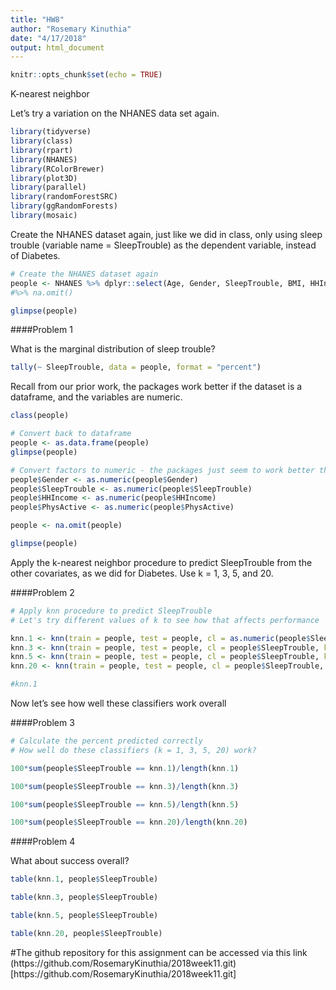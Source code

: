 ```yaml
---
title: "HW8"
author: "Rosemary Kinuthia"
date: "4/17/2018"
output: html_document
---
```



```r
knitr::opts_chunk$set(echo = TRUE)
```

K-nearest neighbor

Let's try a variation on the NHANES data set again.

```r
library(tidyverse)
library(class)
library(rpart)
library(NHANES)
library(RColorBrewer)
library(plot3D)
library(parallel)
library(randomForestSRC)
library(ggRandomForests)
library(mosaic)

```

Create the NHANES dataset again, just like we did in class, only using sleep trouble (variable name = SleepTrouble) as the dependent variable, instead of Diabetes. 
```r
# Create the NHANES dataset again
people <- NHANES %>% dplyr::select(Age, Gender, SleepTrouble, BMI, HHIncome, PhysActive) 
#%>% na.omit()

glimpse(people)
```

####Problem 1

What is the marginal distribution of sleep trouble?

```r

tally(~ SleepTrouble, data = people, format = "percent")

```

Recall from our prior work, the packages work better if the dataset is a dataframe, and the variables are numeric.

```r
class(people)
```

```r
# Convert back to dataframe
people <- as.data.frame(people)
glimpse(people)
```

```r
# Convert factors to numeric - the packages just seem to work better that way
people$Gender <- as.numeric(people$Gender)
people$SleepTrouble <- as.numeric(people$SleepTrouble)
people$HHIncome <- as.numeric(people$HHIncome)
people$PhysActive <- as.numeric(people$PhysActive)

people <- na.omit(people)

glimpse(people)
```

Apply the k-nearest neighbor procedure to predict SleepTrouble from the other covariates, as we did for Diabetes. Use k = 1, 3, 5, and 20.

####Problem 2

```r
# Apply knn procedure to predict SleepTrouble
# Let's try different values of k to see how that affects performance

knn.1 <- knn(train = people, test = people, cl = as.numeric(people$SleepTrouble), k = 1)
knn.3 <- knn(train = people, test = people, cl = people$SleepTrouble, k = 3)
knn.5 <- knn(train = people, test = people, cl = people$SleepTrouble, k = 5)
knn.20 <- knn(train = people, test = people, cl = people$SleepTrouble, k = 20)

#knn.1
```

Now let's see how well these classifiers work overall

####Problem 3

```r
# Calculate the percent predicted correctly
# How well do these classifiers (k = 1, 3, 5, 20) work?

100*sum(people$SleepTrouble == knn.1)/length(knn.1)
```

```r
100*sum(people$SleepTrouble == knn.3)/length(knn.3)
```

```r
100*sum(people$SleepTrouble == knn.5)/length(knn.5)
```

```r
100*sum(people$SleepTrouble == knn.20)/length(knn.20)
```

####Problem 4

What about success overall?

```r
table(knn.1, people$SleepTrouble)
```

```r
table(knn.3, people$SleepTrouble)
```

```r
table(knn.5, people$SleepTrouble)
```

```r
table(knn.20, people$SleepTrouble)
```

#The github repository for this assignment can be accessed via this link (https://github.com/RosemaryKinuthia/2018week11.git)[https://github.com/RosemaryKinuthia/2018week11.git]

